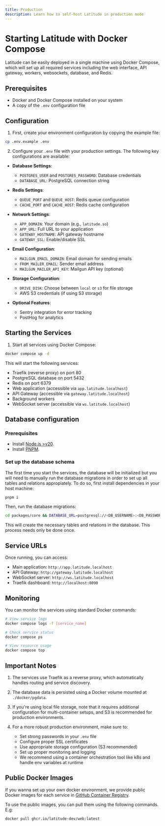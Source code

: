 ```yaml
---
title: Production
description: Learn how to self-host Latitude in production mode
---
```


# Starting Latitude with Docker Compose

Latitude can be easily deployed in a single machine using Docker Compose, which
will set up all required services including the web interface, API gateway,
workers, websockets, database, and Redis.

## Prerequisites

- Docker and Docker Compose installed on your system
- A copy of the `.env` configuration file

## Configuration

1. First, create your environment configuration by copying the example file:

```bash
cp .env.example .env
```

2. Configure your `.env` file with your production settings. The following key configurations are available:

- **Database Settings**:

  - `POSTGRES_USER` and `POSTGRES_PASSWORD`: Database credentials
  - `DATABASE_URL`: PostgreSQL connection string

- **Redis Settings**:

  - `QUEUE_PORT` and `QUEUE_HOST`: Redis queue configuration
  - `CACHE_PORT` and `CACHE_HOST`: Redis cache configuration

- **Network Settings**:

  - `APP_DOMAIN`: Your domain (e.g., `latitude.so`)
  - `APP_URL`: Full URL to your application
  - `GATEWAY_HOSTNAME`: API gateway hostname
  - `GATEWAY_SSL`: Enable/disable SSL

- **Email Configuration**:

  - `MAILGUN_EMAIL_DOMAIN`: Email domain for sending emails
  - `FROM_MAILER_EMAIL`: Sender email address
  - `MAILGUN_MAILER_API_KEY`: Mailgun API key (optional)

- **Storage Configuration**:

  - `DRIVE_DISK`: Choose between `local` or `s3` for file storage
  - AWS S3 credentials (if using S3 storage)

- **Optional Features**:
  - Sentry integration for error tracking
  - PostHog for analytics

## Starting the Services

1. Start all services using Docker Compose:

```bash
docker compose up -d
```

This will start the following services:

- Traefik (reverse proxy) on port 80
- PostgreSQL database on port 5432
- Redis on port 6379
- Web application (accessible via `app.latitude.localhost`)
- API Gateway (accessible via `gateway.latitude.localhost`)
- Background workers
- WebSocket server (accessible via `ws.latitude.localhost`)

## Database configuration

### Prerequisites

- Install [Node.js >v20](https://nodejs.org/en/download/).
- Install [PNPM](https://pnpm.io/installation).

### Set up the database schema

The first time you start the services, the database will be initialized but you
will need to manually run the database migrations in order to set up all tables
and relations appropiately. To do so, first install dependencies in your host machine:

```bash
pnpm i
```

Then, run the database migrations:

```bash
cd packages/core && DATABASE_URL=postgresql://<DB_USERNAME>:<DB_PASSWORD>@localhost:5432/<DB_NAME> pnpm db:migrate
```

This will create the necessary tables and relations in the database. This
process needs only be done once.

## Service URLs

Once running, you can access:

- Main application: `http://app.latitude.localhost`
- API Gateway: `http://gateway.latitude.localhost`
- WebSocket server: `http://ws.latitude.localhost`
- Traefik dashboard: `http://localhost:8090`

## Monitoring

You can monitor the services using standard Docker commands:

```bash
# View service logs
docker compose logs -f [service_name]

# Check service status
docker compose ps

# View resource usage
docker compose top
```

## Important Notes

1. The services use Traefik as a reverse proxy, which automatically handles routing and service discovery.
2. The database data is persisted using a Docker volume mounted at `./docker/pgdata`.
3. If you're using local file storage, note that it requires additional configuration for multi-container setups, and S3 is recommended for production environments.
4. For a more robust production environment, make sure to:

   - Set strong passwords in your `.env` file
   - Configure proper SSL certificates
   - Use appropriate storage configuration (S3 recommended)
   - Set up proper monitoring and logging
   - We recommend using a container orchestration tool like k8s and handle env variables at runtime

## Public Docker Images

If you wanna set up your own docker environment, we provide public Docker
images for each service in [GitHub Container
Registry](https://github.com/orgs/latitude-dev/packages).

To use the public images, you can pull them using the following commands. E.g:

```bash
docker pull ghcr.io/latitude-dev/web:latest
```
